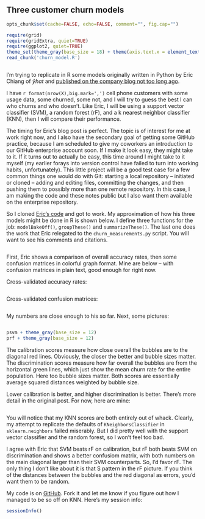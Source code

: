 ## Three customer churn models

```r
opts_chunk$set(cache=FALSE, echo=FALSE, comment="", fig.cap="")
```

```r
require(grid)
require(gridExtra, quiet=TRUE)
require(ggplot2, quiet=TRUE)
theme_set(theme_gray(base_size = 18) + theme(axis.text.x = element_text(angle = 90, hjust = 1), plot.margin = unit(c(1, 2, 0.5, 0.5),"cm"), legend.position='none'))
read_chunk('churn_model.R')
```

```r
```

I'm trying to replicate in R some models originally written in Python by Eric Chiang of $\hat{y}hat$ and [published on the company blog not too long ago](http://blog.yhathq.com/posts/predicting-customer-churn-with-sklearn.html).

I have `r format(nrow(X),big.mark=',')` cell phone customers with some usage data, some churned, some not, and I will try to guess the best I can who churns and who doesn't. Like Eric, I will be using a support vector classifier (SVM), a random forest (rF), and a k nearest neighbor classifier (KNN), then I will compare their performance.

The timing for Eric's blog post is perfect. The topic is of interest for me at work right now, and I also have the secondary goal of getting some GitHub practice, because I am scheduled to give my coworkers an introduction to our GitHub enterprise account soon. If I make it look easy, they might take to it. If it turns out to actually be easy, this time around I might take to it myself (my earlier forays into version control have failed to turn into working habits, unfortunately). This little project will be a good test case for a few common things one would do with Git: starting a local repository -- initiated or cloned -- adding and editing files, committing the changes, and then pushing them to possibly more than one remote repository. In this case, I am making the code and these notes public but I also want them available on the enterprise repository.

So I cloned [Eric's code](https://github.com/EricChiang/churn) and got to work. My approximation of how his three models might be done in R is shown below. I define three functions for the job: `modelBakeOff()`, `groupThese()` and `summarizeThese()`. The last one does the work that Eric relegated to the `churn_measurements.py` script. You will want to see his comments and citations.


```r
```

First, Eric shows a comparison of overall accuracy rates, then some confusion matrices in colorful graph format. Mine are below -- with confusion matrices in plain text, good enough for right now.

Cross-validated accuracy rates:
```r
```

Cross-validated confusion matrices:
```r
```

My numbers are close enough to his so far. Next, some pictures:

```r
```

```r
psvm + theme_gray(base_size = 12)
prf + theme_gray(base_size = 12)
```

The calibration scores measure how close overall the bubbles are to the diagonal red lines. Obviously, the closer the better and bubble sizes matter. The discrimination scores measure how far overall the bubbles are from the horizontal green lines, which just show the mean churn rate for the entire population. Here too bubble sizes matter. Both scores are essentially average squared distances weighted by bubble size.

Lower calibration is better, and higher discrimination is better. There's more detail in the original post. For now, here are mine:

```r
```

You will notice that my KNN scores are both entirely out of whack. Clearly, my attempt to replicate the defaults of `KNeighborsClassifier` in `sklearn.neighbors` failed miserably. But I did pretty well with the support vector classifier and the random forest, so I won't feel too bad. 

I agree with Eric that SVM beats rF on calibration, but rF both beats SVM on discrimination and shows a better confusiom matrix, with both numbers on the main diagonal larger than their SVM counterparts. So, I'd favor rF. The only thing I don't like about it is that S pattern in the rF picture. If you think of the distances between the bubbles and the red diagonal as errors, you'd want them to be random. 

My code is on [GitHub](https://github.com/ghuiber/churn/tree/Rversion). Fork it and let me know if you figure out how I managed to be so off on KNN. Here's my session info:

```r
sessionInfo()
```
